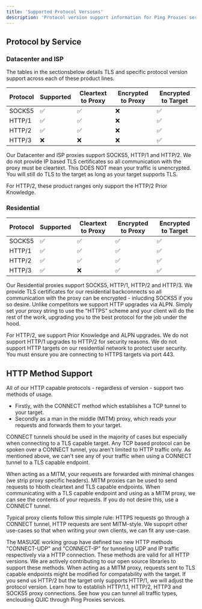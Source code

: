 ```yaml
---
title: 'Supported Protocol Versions'
description: 'Protocol version support information for Ping Proxies services'
---
```

## Protocol by Service
### Datacenter and ISP
The tables in the sectionsbelow details TLS and specific protocol version support across each of these product lines.

| Protocol | Supported | Cleartext to Proxy | Encrypted to Proxy | Encrypted to Target |
|----------|-----------|-----------|-----------|-----|
| SOCKS5  | ✅ | ✅ | ❌ |  ✅ |
| HTTP/1  | ✅ | ✅ | ❌ |  ✅ |
| HTTP/2  | ✅ | ✅ | ❌ |  ✅ |
| HTTP/3  | ❌ | ❌ | ❌ |  ✅ |

Our Datacenter and ISP proxies support SOCKS5, HTTP/1 and HTTP/2. We do not provide IP based TLS certificates so all communication with the proxy must be cleartext. This DOES NOT mean your traffic is unencrypted. You will still do TLS to the target as long as your target supports TLS.

<Note>
For HTTP/2, these product ranges only support the HTTP/2 Prior Knowledge.
</Note>

### Residential
| Protocol | Supported | Cleartext to Proxy | Encrypted to Proxy |  Encrypted to Target |
|----------|-----------|-----------|-----------|----|
| SOCKS5  | ✅ | ✅ | ✅ | ✅ |
| HTTP/1  | ✅ | ✅ | ✅ | ✅ |
| HTTP/2  | ✅ | ✅ | ✅ | ✅ |
| HTTP/3  | ✅ | ❌ | ✅ | ✅ |

Our Residential proxies  support SOCKS5, HTTP/1, HTTP/2 and HTTP/3. We provide TLS certificates for our residential backconnects so all communication with the proxy can be encrypted - inlucding SOCKS5 if you so desire. Unlike competitors we support HTTP upgrades via ALPN. Simply set your proxy string to use the "HTTPS" scheme and your client will do the rest of the work, upgrading you to the best protocol for the job under the hood.

<Note>
For HTTP/2, we support Prior Knowledge and ALPN upgrades. We do not support HTTP/1 upgrades to HTTP/2 for security reasons.
</Note>

<Note>
  We do not support HTTP targets on our residential network to protect user security. You must ensure you are connecting to HTTPS targets via port 443.
</Note>

## HTTP Method Support
All of our HTTP capable protocols - regardless of version - support two methods of usage.

- Firstly, with the CONNECT method which establishes a TCP tunnel to your target.
- Secondly as a man in the middle (MITM) proxy, which reads your requests and forwards them  to your target.

CONNECT tunnels should be used in the majority of cases but especially when connecting to a TLS capable target. Any TCP based protocol can be spoken over a CONNECT tunnel, you aren't  limited to HTTP traffic only. As mentioned above, we can't see any of your traffic when  using a CONNECT tunnel to a TLS capable endpoint.

When acting as a MITM, your requests are forwarded with minimal changes (we strip proxy specific headers). MITM proxies can be used to send requests to hboth cleartext and TLS capable endpoints. When communicating with a TLS capable endpoint and using as a MITM proxy, we can see the contents of your requests. If you do not desire this, use a CONNECT tunnel.

Typical proxy clients follow this simple rule: HTTPS requests go through a CONNECT tunnel, HTTP requests are sent MITM-style. We supoprt other use-cases  so that when writing your own clients, we can fit any use-case.

<Note>
The MASUQE working group have defined two new HTTP methods "CONNECT-UDP" and "CONNECT-IP" for tunneling UDP and IP traffic respectively via a HTTP  connection. These methods are valid for all HTTP versions. We are actively contributing to our open source libraries to support these methods.
</Note>

<Note>
When acting as a MITM proxy, requests sent to TLS capable endpoints might be modified for compatability with the target. If you send us HTTP/2 but the target only supports HTTP/1, we will adjust the protocol version.
</Note>

<CardGroup cols={1}>
  <Card
    title = "Code Examples"
    icon = "code"
    href =  "/general/code-examples"
  >
Learn how to establish HTTP/1.1, HTTP/2, HTTP3 and SOCKS5 proxy connections. See how you can tunnel all traffic types, enclouding QUIC through Ping Proxies services.
  </Card>
</CardGroup>
